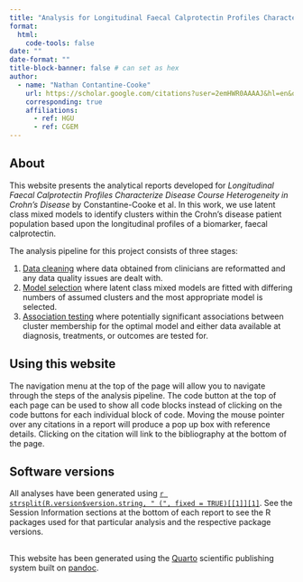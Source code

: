 ```yaml
---
title: "Analysis for Longitudinal Faecal Calprotectin Profiles Characterize Disease Course Heterogeneity in Crohn's Disease"
format:
  html:
    code-tools: false
date: ""
date-format: ""
title-block-banner: false # can set as hex 
author:
  - name: "Nathan Contantine-Cooke" 
    url: https://scholar.google.com/citations?user=2emHWR0AAAAJ&hl=en&oi=ao
    corresponding: true
    affiliations:
      - ref: HGU
      - ref: CGEM
---
```


## About

This website presents the analytical reports developed for
*Longitudinal Faecal Calprotectin Profiles Characterize Disease Course Heterogeneity in Crohn's Disease*
by Constantine-Cooke et al. In this work, we use latent class mixed models to
identify clusters within the Crohn's disease patient population based
upon the longitudinal profiles of a biomarker, faecal calprotectin. 

The analysis pipeline for this project consists of three stages:

1. [Data cleaning](data-cleaning.qmd) where data obtained from clinicians are
   reformatted and any data quality issues are dealt with.
2. [Model selection](selection.qmd) where latent class mixed models are fitted
   with differing numbers of assumed clusters and the most appropriate model is
   selected.
3. [Association testing](associations.qmd) where potentially significant
   associations between cluster membership for the optimal model and either
   data available at diagnosis, treatments, or outcomes are tested for. 
   
## Using this website

The navigation menu at the top of the page will allow you to navigate through
the steps of the analysis pipeline.  The code button at the top of each page can
be used to show all code blocks instead of clicking on the code buttons for each
individual block of code. Moving the mouse pointer over any citations in a
report will produce a pop up box with reference details. Clicking on the
citation will link to the bibliography at the bottom of the page. 

## Software versions

All analyses have been generated using
[`r strsplit(R.version$version.string, " (", fixed = TRUE)[[1]][1]`](https://www.r-project.org).
See the Session Information sections at the bottom of each report to see the R
packages used for that particular analysis and the respective package versions. 

## {.appendix}

This website has been generated using the [Quarto](https://quarto.org)
scientific publishing system built on [pandoc](https://pandoc.org). 

